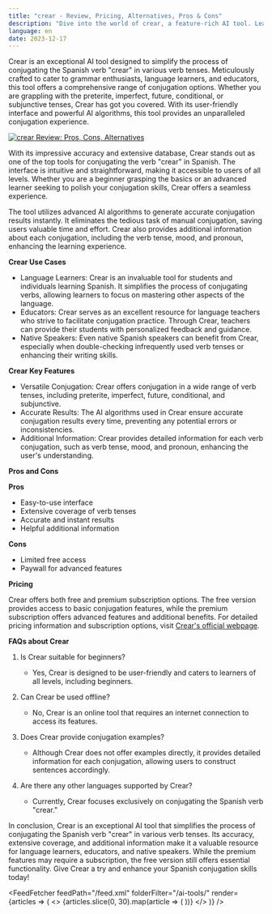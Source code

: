```yaml
---
title: "crear - Review, Pricing, Alternatives, Pros & Cons"
description: "Dive into the world of crear, a feature-rich AI tool. Learn about its features, pricing, and how it's making an impact. Don't miss out!"
language: en
date: 2023-12-17
---
```

        
Crear is an exceptional AI tool designed to simplify the process of conjugating the Spanish verb "crear" in various verb tenses. Meticulously crafted to cater to grammar enthusiasts, language learners, and educators, this tool offers a comprehensive range of conjugation options. Whether you are grappling with the preterite, imperfect, future, conditional, or subjunctive tenses, Crear has got you covered. With its user-friendly interface and powerful AI algorithms, this tool provides an unparalleled conjugation experience.


<BlogHeader />


[![crear Review: Pros, Cons, Alternatives](/ai-tools/crear.png)](https://www.spanishdict.com/conjugate/crear)



With its impressive accuracy and extensive database, Crear stands out as one of the top tools for conjugating the verb "crear" in Spanish. The interface is intuitive and straightforward, making it accessible to users of all levels. Whether you are a beginner grasping the basics or an advanced learner seeking to polish your conjugation skills, Crear offers a seamless experience.

The tool utilizes advanced AI algorithms to generate accurate conjugation results instantly. It eliminates the tedious task of manual conjugation, saving users valuable time and effort. Crear also provides additional information about each conjugation, including the verb tense, mood, and pronoun, enhancing the learning experience.

**Crear Use Cases**

- Language Learners: Crear is an invaluable tool for students and individuals learning Spanish. It simplifies the process of conjugating verbs, allowing learners to focus on mastering other aspects of the language.
- Educators: Crear serves as an excellent resource for language teachers who strive to facilitate conjugation practice. Through Crear, teachers can provide their students with personalized feedback and guidance.
- Native Speakers: Even native Spanish speakers can benefit from Crear, especially when double-checking infrequently used verb tenses or enhancing their writing skills.

**Crear Key Features**

- Versatile Conjugation: Crear offers conjugation in a wide range of verb tenses, including preterite, imperfect, future, conditional, and subjunctive.
- Accurate Results: The AI algorithms used in Crear ensure accurate conjugation results every time, preventing any potential errors or inconsistencies.
- Additional Information: Crear provides detailed information for each verb conjugation, such as verb tense, mood, and pronoun, enhancing the user's understanding.

**Pros and Cons**

**Pros**

- Easy-to-use interface
- Extensive coverage of verb tenses
- Accurate and instant results
- Helpful additional information

**Cons**

- Limited free access
- Paywall for advanced features

**Pricing**

Crear offers both free and premium subscription options. The free version provides access to basic conjugation features, while the premium subscription offers advanced features and additional benefits. For detailed pricing information and subscription options, visit [Crear's official webpage](https://www.spanishdict.com/conjugate/crear).

**FAQs about Crear**

1. Is Crear suitable for beginners?
   - Yes, Crear is designed to be user-friendly and caters to learners of all levels, including beginners.

2. Can Crear be used offline?
   - No, Crear is an online tool that requires an internet connection to access its features.

3. Does Crear provide conjugation examples?
   - Although Crear does not offer examples directly, it provides detailed information for each conjugation, allowing users to construct sentences accordingly.

4. Are there any other languages supported by Crear?
   - Currently, Crear focuses exclusively on conjugating the Spanish verb "crear."

In conclusion, Crear is an exceptional AI tool that simplifies the process of conjugating the Spanish verb "crear" in various verb tenses. Its accuracy, extensive coverage, and additional information make it a valuable resource for language learners, educators, and native speakers. While the premium features may require a subscription, the free version still offers essential functionality. Give Crear a try and enhance your Spanish conjugation skills today!


<AdComponent />


<FeedFetcher feedPath="/feed.xml" folderFilter="/ai-tools/" render={articles => (
    <>
        <Cards>
            {articles.slice(0, 30).map(article => (
                <Card key={article.link} title={article.title} href={article.link} />
            ))}
        </Cards>
    </>
)} />

